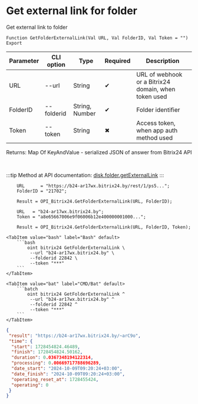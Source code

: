 ﻿---
sidebar_position: 6
---


# Get external link for folder
 Get external link to folder



`Function GetFolderExternalLink(Val URL, Val FolderID, Val Token = "") Export`

  | Parameter | CLI option | Type | Required | Description |
  |-|-|-|-|-|
  | URL | --url | String | &#x2714; | URL of webhook or a Bitrix24 domain, when token used |
  | FolderID | --folderid | String, Number | &#x2714; | Folder identifier |
  | Token | --token | String | &#x2716; | Access token, when app auth method used |

  
  Returns:  Map Of KeyAndValue - serialized JSON of answer from Bitrix24 API

<br/>

:::tip
Method at API documentation: [disk.folder.getExternalLink](https://dev.1c-bitrix.ru/rest_help/disk/folder/disk_folder_getexternallink.php)
:::
<br/>



```bsl title="1C:Enterprise/OneScript code example"
    URL      = "https://b24-ar17wx.bitrix24.by/rest/1/ps5...";
    FolderID = "21702";

    Result = OPI_Bitrix24.GetFolderExternalLink(URL, FolderID);

    URL   = "b24-ar17wx.bitrix24.by";
    Token = "a8e65667006e9f06006b12e400000001000...";

    Result = OPI_Bitrix24.GetFolderExternalLink(URL, FolderID, Token);
```
 

 <Tabs>
  
    <TabItem value="bash" label="Bash" default>
        ```bash
            oint bitrix24 GetFolderExternalLink \
             --url "b24-ar17wx.bitrix24.by" \
             --folderid 22842 \
             --token "***"
        ```
    </TabItem>
  
    <TabItem value="bat" label="CMD/Bat" default>
        ```batch
            oint bitrix24 GetFolderExternalLink ^
             --url "b24-ar17wx.bitrix24.by" ^
             --folderid 22842 ^
             --token "***"
        ```
    </TabItem>
</Tabs>


```json title="Result"
{
 "result": "https://b24-ar17wx.bitrix24.by/~arC9o",
 "time": {
  "start": 1728454824.46489,
  "finish": 1728454824.50162,
  "duration": 0.0367348194122314,
  "processing": 0.00669717788696289,
  "date_start": "2024-10-09T09:20:24+03:00",
  "date_finish": "2024-10-09T09:20:24+03:00",
  "operating_reset_at": 1728455424,
  "operating": 0
 }
}
```
